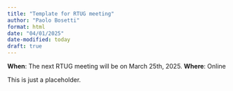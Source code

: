 ```yaml
---
title: "Template for RTUG meeting"
author: "Paolo Bosetti"
format: html
date: "04/01/2025"
date-modified: today
draft: true
---
```


**When**: The next RTUG meeting will be on March 25th, 2025.
**Where**: Online

:::{.callout-warning}
This is just a placeholder.
:::